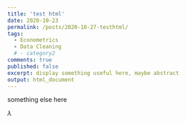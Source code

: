 ```yaml
---
title: 'test html'
date: 2020-10-23
permalink: /posts/2020-10-27-testhtml/
tags:
  - Econometrics
  - Data Cleaning
  # - category2
comments: true
published: false
excerpt: display something useful here, maybe abstract
output: html_document
---
```


something else here

$\lambda$
